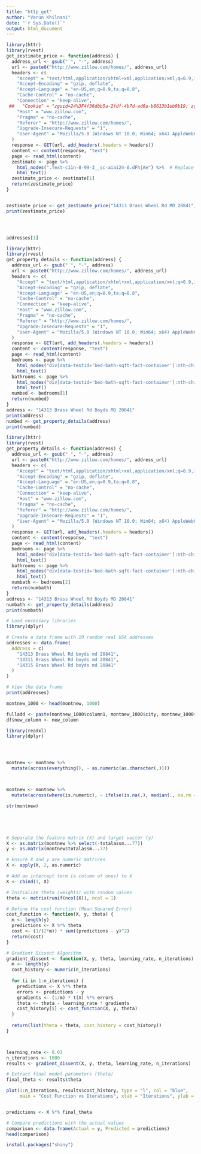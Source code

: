 ```yaml
---
title: "http_get"
author: "Varun Khilnani"
date: "`r Sys.Date()`"
output: html_document
---
```


```r
library(httr)
library(rvest)
get_zestimate_price <- function(address) {
  address_url <- gsub(" ", "-", address)
  url <- paste0("http://www.zillow.com/homes/", address_url)
  headers <- c(
    "Accept" = "text/html,application/xhtml+xml,application/xml;q=0.9,image/webp,image/apng,*/*;q=0.8,application/signed-exchange;v=b3;q=0.7",
    "Accept-Encoding" = "gzip, deflate",
    "Accept-Language" = "en-US,en;q=0.9,ta;q=0.8",
    "Cache-Control" = "no-cache",
    "Connection" = "keep-alive",
 ##   "Cookie" = "zguid=24%3F4f36dbb5a-2fdf-4b7d-ad6a-b8613b1eb9b19; zgsession=1lace236b9-1cdf-4e34-b525-ed6d19ddaed09; ##ftrspie=b1b6175c-b1b1-45d5-a057-819e02138564; _ga=GA1.4.217985634.1722278982; _gid=GA1.2.1998415442.1722278982; ##_ajs_anonymous_id=%22afdb65b5a-2bfd-4b7d-ad6a-b8613b1eb9b12%22; user_id=null; zg_anonymous_id=%226db468bd-33d4-4cb8-9c1a-efe6aee1bb6%22; ##AWSALB=chvCLwgHedtkF7gSCJlsNfVfmiUA1EOUwBMwUslwOMUy45oalEUTGD216AE7cikh5WDtZWiVykpjMrdmlGlnLQsgSoZJoLRpAOu3VOEdcBOguWtgNmf6NjFPWNNTy; ##_gcl_au=1.1.408095834.1722278986; search=%21724f8078000927c%3Daddress%3D515%26rect%3D39.1306570311917%2C-77.26358951249149%2C39.12900119350435%2C-77.240475497437##26%26p%3Dmap%26mapZoom%3Dout%26p%3Dlist%26ist%3Dprice%26list%3D%3D; PriceActiv=%3D173%3D%26price%3D%26is%3Dnull; ZIF=3DA3D%3D%26form%3DA&",
    "Host" = "www.zillow.com",
    "Pragma" = "no-cache",
    "Referer" = "http://www.zillow.com/homes/",
    "Upgrade-Insecure-Requests" = "1",
    "User-Agent" = "Mozilla/5.0 (Windows NT 10.0; Win64; x64) AppleWebKit/537.36 (KHTML, like Gecko) Chrome/91.0.4472.124 Safari/537.36"
  )
  response <- GET(url, add_headers(.headers = headers))
  content <- content(response, "text")
  page <- read_html(content)
  zestimate <- page %>%
    html_nodes(".Text-c11n-8-99-3__sc-aiai24-0.dFhjAe") %>%  # Replace with the correct CSS selector
    html_text()
  zestimate_price <- zestimate[1]
  return(zestimate_price)
}


zestimate_price <- get_zestimate_price("14313 Brass Wheel Rd MD 20841")
print(zestimate_price)





```



```r
addresses[1]
```

```r
library(httr)
library(rvest)
get_property_details <- function(address) {
  address_url <- gsub(" ", "-", address)
  url <- paste0("http://www.zillow.com/homes/", address_url)
  headers <- c(
    "Accept" = "text/html,application/xhtml+xml,application/xml;q=0.9,image/webp,image/apng,*/*;q=0.8,application/signed-exchange;v=b3;q=0.7",
    "Accept-Encoding" = "gzip, deflate",
    "Accept-Language" = "en-US,en;q=0.9,ta;q=0.8",
    "Cache-Control" = "no-cache",
    "Connection" = "keep-alive",
    "Host" = "www.zillow.com",
    "Pragma" = "no-cache",
    "Referer" = "http://www.zillow.com/homes/",
    "Upgrade-Insecure-Requests" = "1",
    "User-Agent" = "Mozilla/5.0 (Windows NT 10.0; Win64; x64) AppleWebKit/537.36 (KHTML, like Gecko) Chrome/91.0.4472.124 Safari/537.36"
  )
  response <- GET(url, add_headers(.headers = headers))
  content <- content(response, "text")
  page <- read_html(content)
  bedrooms <- page %>%
    html_nodes("div[data-testid='bed-bath-sqft-fact-container']:nth-child(1) .Text-c11n-8-100-2__sc-aiai24-0.styles__StyledValueText-fshdp-8-100-2__sc-12ivusx-1") %>%
    html_text()
  bathrooms <- page %>%
    html_nodes("div[data-testid='bed-bath-sqft-fact-container']:nth-child(2) .Text-c11n-8-100-2__sc-aiai24-0.styles__StyledValueText-fshdp-8-100-2__sc-12ivusx-1") %>%
    html_text()
  numbed <- bedrooms[1]  
  return(numbed)
}
address <- "14313 Brass Wheel Rd Boyds MD 20841"
print(address)
numbed <- get_property_details(address)
print(numbed)

```


```r
library(httr)
library(rvest)
get_property_details <- function(address) {
  address_url <- gsub(" ", "-", address)
  url <- paste0("http://www.zillow.com/homes/", address_url)
  headers <- c(
    "Accept" = "text/html,application/xhtml+xml,application/xml;q=0.9,image/webp,image/apng,*/*;q=0.8,application/signed-exchange;v=b3;q=0.7",
    "Accept-Encoding" = "gzip, deflate",
    "Accept-Language" = "en-US,en;q=0.9,ta;q=0.8",
    "Cache-Control" = "no-cache",
    "Connection" = "keep-alive",
    "Host" = "www.zillow.com",
    "Pragma" = "no-cache",
    "Referer" = "http://www.zillow.com/homes/",
    "Upgrade-Insecure-Requests" = "1",
    "User-Agent" = "Mozilla/5.0 (Windows NT 10.0; Win64; x64) AppleWebKit/537.36 (KHTML, like Gecko) Chrome/91.0.4472.124 Safari/537.36"
  )
  response <- GET(url, add_headers(.headers = headers))
  content <- content(response, "text")
  page <- read_html(content)
  bedrooms <- page %>%
    html_nodes("div[data-testid='bed-bath-sqft-fact-container']:nth-child(1) .Text-c11n-8-100-2__sc-aiai24-0.styles__StyledValueText-fshdp-8-100-2__sc-12ivusx-1") %>%
    html_text()
  bathrooms <- page %>%
    html_nodes("div[data-testid='bed-bath-sqft-fact-container']:nth-child(2) .Text-c11n-8-100-2__sc-aiai24-0.styles__StyledValueText-fshdp-8-100-2__sc-12ivusx-1") %>%
    html_text()
  numbath <- bedrooms[2]  
  return(numbath)
}
address <- "14313 Brass Wheel Rd Boyds MD 20841"
numbath <- get_property_details(address)
print(numbath)

```

```r
# Load necessary libraries
library(dplyr)

# Create a data frame with 10 random real USA addresses
addresses <- data.frame(
  Address = c(
    "14313 Brass Wheel Rd boyds md 20841",
    "14311 Brass Wheel Rd boyds md 20841",
    "14315 Brass Wheel Rd boyds md 20841"
  )
)

# View the data frame
print(addresses)

```



```r
montnew_1000 <- head(montnew, 1000)
```

```r
fulladd <- paste(montnew_1000$column1, montnew_1000$city, montnew_1000$state, montnew_1000$zip, sep = " ")
df$new_column <- new_column
```

```r
library(readxl)          
library(dplyr)           




montnew <- montnew %>%
  mutate(across(everything(), ~ as.numeric(as.character(.)))) 



montnew <- montnew %>%
  mutate(across(where(is.numeric), ~ ifelse(is.na(.), median(., na.rm = TRUE), .)))

str(montnew)  





# Separate the feature matrix (X) and target vector (y)
X <- as.matrix(montnew %>% select(-totalassm...77))  
y <- as.matrix(montnew$totalassm...77)

# Ensure X and y are numeric matrices
X <- apply(X, 2, as.numeric)

# Add an intercept term (a column of ones) to X
X <- cbind(1, X)

# Initialize theta (weights) with random values
theta <- matrix(runif(ncol(X)), ncol = 1)

# Define the cost function (Mean Squared Error)
cost_function <- function(X, y, theta) {
  m <- length(y)
  predictions <- X %*% theta
  cost <- (1/(2*m)) * sum((predictions - y)^2)
  return(cost)
}

# Gradient Dissent Algorithm
gradient_dissent <- function(X, y, theta, learning_rate, n_iterations) {
  m <- length(y)
  cost_history <- numeric(n_iterations)
  
  for (i in 1:n_iterations) {
    predictions <- X %*% theta
    errors <- predictions - y
    gradients <- (1/m) * t(X) %*% errors
    theta <- theta - learning_rate * gradients
    cost_history[i] <- cost_function(X, y, theta)
  }
  
  return(list(theta = theta, cost_history = cost_history))
}



learning_rate <- 0.01
n_iterations <- 1000
results <- gradient_dissent(X, y, theta, learning_rate, n_iterations)

# Extract final model parameters (theta)
final_theta <- results$theta

plot(1:n_iterations, results$cost_history, type = "l", col = "blue", 
     main = "Cost Function vs Iterations", xlab = "Iterations", ylab = "Cost")


predictions <- X %*% final_theta

# Compare predictions with the actual values
comparison <- data.frame(Actual = y, Predicted = predictions)
head(comparison)
```
```r
install.packages("shiny")

```

